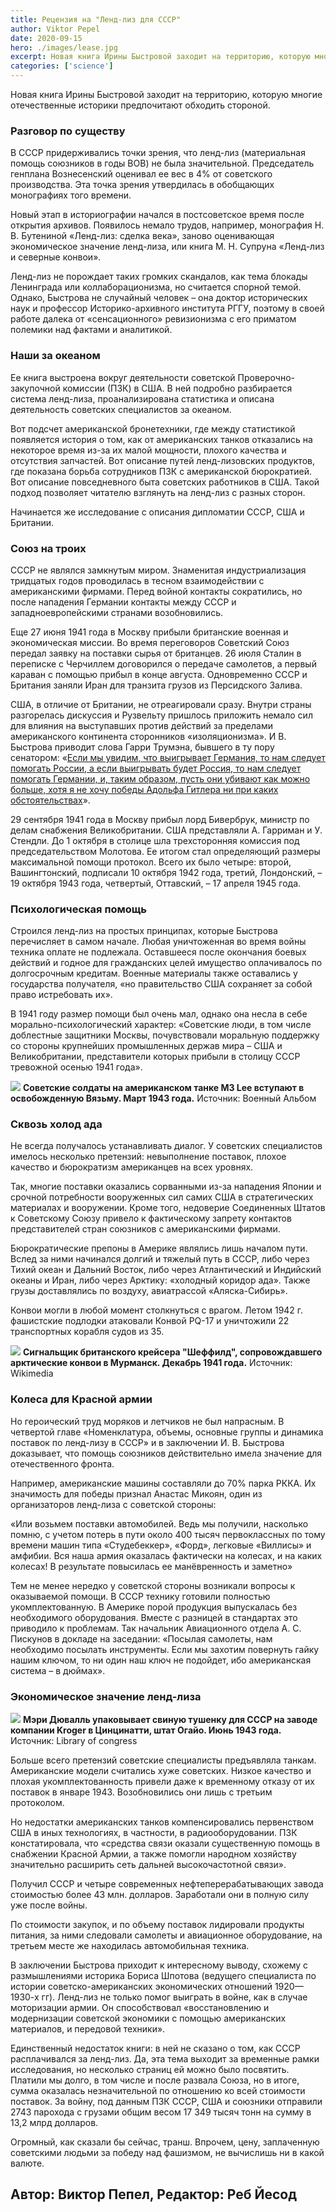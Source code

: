 ```yaml
---
title: Рецензия на "Ленд-лиз для СССР"
author: Viktor Pepel
date: 2020-09-15
hero: ./images/lease.jpg
excerpt: Новая книга Ирины Быстровой заходит на территорию, которую многие отечественные историки предпочитают обходить стороной
categories: ['science']
---
```


Новая книга Ирины Быстровой заходит на территорию, которую многие отечественные историки предпочитают обходить стороной.

### Разговор по существу

В СССР придерживались точки зрения, что ленд-лиз (материальная помощь союзников в годы ВОВ) не была значительной. Председатель генплана Вознесенский оценивал ее вес в 4% от советского производства. Эта точка зрения утвердилась в обобщающих монографиях того времени.

Новый этап в историографии начался в постсоветское время после открытия архивов. Появилось немало трудов, например, монография Н. В. Бутениной «Ленд-лиз: сделка века», заново оценивающая экономическое значение ленд-лиза, или книга М. Н. Супруна «Ленд-лиз и северные конвои».

Ленд-лиз не порождает таких громких скандалов, как тема блокады Ленинграда или коллаборационизма, но считается спорной темой. Однако, Быстрова не случайный человек – она доктор исторических наук и профессор Историко-архивного института РГГУ, поэтому в своей работе далека от «сенсационного» ревизионизма с его приматом полемики над фактами и аналитикой.

### Наши за океаном  
  
Ее книга выстроена вокруг деятельности советской Проверочно-закупочной комиссии (ПЗК) в США. В ней подробно разбирается система ленд-лиза, проанализирована статистика и описана деятельность советских специалистов за океаном.

Вот подсчет американской бронетехники, где между статистикой появляется история о том, как от американских танков отказались на некоторое время из-за их малой мощности, плохого качества и отсутствия запчастей. Вот описание путей ленд-лизовских продуктов, где показана борьба сотрудников ПЗК c американской бюрократией. Вот описание повседневного быта советских работников в США. Такой подход позволяет читателю взглянуть на ленд-лиз с разных сторон.

Начинается же исследование с описания дипломатии СССР, США и Британии.

### Союз на троих

СССР не являлся замкнутым миром. Знаменитая индустриализация тридцатых годов проводилась в тесном взаимодействии с американскими фирмами. Перед войной контакты сократились, но после нападения Германии контакты между СССР и западноевропейскими странами возобновились.

Еще 27 июня 1941 года в Москву прибыли британские военная и экономическая миссии. Во время переговоров Советский Союз передал заявку на поставки сырья от британцев. 26 июля Сталин в переписке с Черчиллем договорился о передаче самолетов, а первый караван с помощью прибыл в конце августа. Одновременно СССР и Британия заняли Иран для транзита грузов из Персидского Залива.

США, в отличие от Британии, не отреагировали сразу. Внутри страны разгорелась дискуссия и Рузвельту пришлось приложить немало сил для влияния на выступавших против действий за пределами американского континента сторонников «изоляционизма». И В. Быстрова приводит слова Гарри Трумэна, бывшего в ту пору сенатором: «[Если мы увидим, что выигрывает Германия, то нам следует помогать России, а если выигрывать будет Россия, то нам следует помогать Германии, и, таким образом, пусть они убивают как можно больше, хотя я не хочу победы Адольфа Гитлера ни при каких обстоятельствах](https://ru.wikiquote.org/wiki/%D0%93%D0%B0%D1%80%D1%80%D0%B8_%D0%A2%D1%80%D1%83%D0%BC%D1%8D%D0%BD)».

29 сентября 1941 года в Москву прибыл лорд Бивербрук, министр по делам снабжения Великобритании. США представляли А. Гарриман и У. Стендли. До 1 октября в столице шла трехсторонняя комиссия под председательством Молотова. Ее итогом стал определяющий размеры максимальной помощи протокол. Всего их было четыре: второй, Вашингтонский, подписали 10 октября 1942 года, третий, Лондонский, – 19 октября 1943 года, четвертый, Оттавский, – 17 апреля 1945 года.

### Психологическая помощь

Строился ленд-лиз на простых принципах, которые Быстрова перечисляет в самом начале. Любая уничтоженная во время войны техника оплате не подлежала. Оставшееся после окончания боевых действий и годное для гражданских целей имущество оплачивалось по долгосрочным кредитам. Военные материалы также оставались у государства получателя, «но правительство США сохраняет за собой право истребовать их».  
  
В 1941 году размер помощи был очень мал, однако она несла в себе морально-психологический характер: «Советские люди, в том числе доблестные защитники Москвы, почувствовали моральную поддержку со стороны крупнейших промышленных держав мира – США и Великобритании, представители которых прибыли в столицу СССР тревожной осенью 1941 года».

![](https://waralbum.ru/228111/)
**Советские солдаты на американском танке M3 Lee вступают в освобожденную Вязьму. Март 1943 года.**
Источник: Военный Альбом

### Сквозь холод ада

Не всегда получалось устанавливать диалог. У советских специалистов имелось несколько претензий: невыполнение поставок, плохое качество и бюрократизм американцев на всех уровнях.  
  
Так, многие поставки оказались сорванными из-за нападения Японии и срочной потребности вооруженных сил самих США в стратегических материалах и вооружении. Кроме того, недоверие Соединенных Штатов к Советскому Союзу привело к фактическому запрету контактов представителей стран союзников с американскими фирмами.

Бюрократические препоны в Америке являлись лишь началом пути. Вслед за ними начинался долгий и тяжелый путь в СССР, либо через Тихий океан и Дальний Восток, либо через Атлантический и Индийский океаны и Иран, либо через Арктику: «холодный коридор ада». Также грузы доставлялись по воздуху, авиатрассой «Аляска-Сибирь».

Конвои могли в любой момент столкнуться с врагом. Летом 1942 г. фашистские подлодки атаковали Конвой PQ-17 и уничтожили 22 транспортных корабля судов из 35.

![](https://commons.wikimedia.org/wiki/File:Ice_forming_on_a_20-inch_signal_lamp_on_the_cruiser_HMS_SHEFFIELD_while_escorting_an_Arctic_convoy_to_Russia,_December_1941._A6872.jpg)
**Сигнальщик британского крейсера "Шеффилд", сопровождавшего арктические конвои в Мурманск. Декабрь 1941 года.**
Источник: Wikimedia

### Колеса для Красной армии

Но героический труд моряков и летчиков не был напрасным. В четвертой главе «Номенклатура, объемы, основные группы и динамика поставок по ленд-лизу в СССР» и в заключении И. В. Быстрова доказывает, что помощь союзников действительно имела значение для отечественного фронта.

Например, американские машины составляли до 70% парка РККА. Их значимость для победы признал Анастас Микоян, один из организаторов ленд-лиза с советской стороны:

«Или возьмем поставки автомобилей. Ведь мы получили, насколько помню, с учетом потерь в пути около 400 тысяч первоклассных по тому времени машин типа «Студебеккер», «Форд», легковые «Виллисы» и амфибии. Вся наша армия оказалась фактически на колесах, и на каких колесах! В результате повысилась ее манёвренность и заметно»

Тем не менее нередко у советской стороны возникали вопросы к оказываемой помощи. В СССР технику готовили полностью укомплектованную. В Америке порой продукция выпускалась без необходимого оборудования. Вместе с разницей в стандартах это приводило к проблемам. Так начальник Авиационного отдела А. С. Пискунов в докладе на заседании: «Посылая самолеты, нам необходимо посылать инструменты. Если мы захотим повернуть гайку нашим ключом, то ни один наш ключ не подойдет, ибо американская система – в дюймах».

### Экономическое значение ленд-лиза

![](https://www.loc.gov/resource/fsa.8d20164/)
**Мэри Дювалль упаковывает свиную тушенку для СССР на заводе компании Kroger в Цинцинатти, штат Огайо. Июнь 1943 года.**
Источник: Library of congress

Больше всего претензий советские специалисты предъявляла танкам. Американские модели считались хуже советских. Низкое качество и плохая укомплектованность привели даже к временному отказу от их поставок в январе 1943. Возобновились они лишь с третьим протоколом.

Но недостатки американских танков компенсировались первенством США в иных технологиях, в частности, в радиооборудовании. ПЗК констатировала, что «средства связи оказали существенную помощь в снабжении Красной Армии, а также помогли народном хозяйству значительно расширить сеть дальней высокочастотной связи».

Получил СССР и четыре современных нефтеперерабатывающих завода стоимостью более 43 млн. долларов. Заработали они в полную силу уже после войны.

По стоимости закупок, и по объему поставок лидировали продукты питания, за ними следовали самолеты и авиационное оборудование, на третьем месте же находилась автомобильная техника.

В заключении Быстрова приходит к интересному выводу, схожему с размышлениями историка Бориса Шпотова (ведущего специалиста по истории советско-американских экономических отношений 1920—1930-х гг). Ленд-лиз не только помог выиграть в войне, как в случае моторизации армии. Он способствовал «восстановлению и модернизации советской экономики с помощью американских материалов, и передовой техники».

Единственный недостаток книги: в ней не сказано о том, как СССР расплачивался за ленд-лиз. Да, эта тема выходит за временные рамки исследования, но несколько страниц ей можно было посвятить. Платили мы долго, в том числе и после развала Союза, но в итоге, сумма оказалась незначительной по отношению ко всей стоимости поставок. За войну, под данным ПЗК СССР, США и союзники отправили 2743 парохода с грузами общим весом 17 349 тысяч тонн на сумму в 13,2 млрд долларов.

Огромный, как сказали бы сейчас, транш. Впрочем, цену, заплаченную советскими людьми за победу над фашизмом, не вычислишь ни в какой валюте.

## Автор: Виктор Пепел, Редактор: Реб Йесод